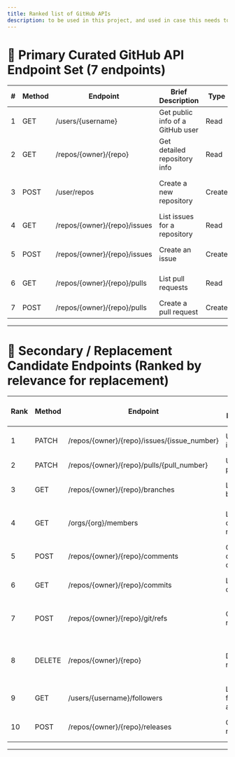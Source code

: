 ```yaml
---
title: Ranked list of GitHub APIs 
description: to be used in this project, and used in case this needs to be expanded more in future scopes.
---
```


# 🌟 Primary Curated GitHub API Endpoint Set (7 endpoints)

| # | Method | Endpoint                     | Brief Description                | Type   | Difficulty | Importance | Why Pick?                              |
| - | ------ | ---------------------------- | -------------------------------- | ------ | ---------- | ---------- | -------------------------------------- |
| 1 | GET    | /users/{username}            | Get public info of a GitHub user | Read   | Low        | High       | Common, simple, widely used            |
| 2 | GET    | /repos/{owner}/{repo}        | Get detailed repository info     | Read   | Low        | High       | Core API; essential resource           |
| 3 | POST   | /user/repos                  | Create a new repository          | Create | Medium     | High       | Shows write ops and request body usage |
| 4 | GET    | /repos/{owner}/{repo}/issues | List issues for a repository     | Read   | Low        | High       | Common dev workflow                    |
| 5 | POST   | /repos/{owner}/{repo}/issues | Create an issue                  | Create | Medium     | High       | Shows complex request body             |
| 6 | GET    | /repos/{owner}/{repo}/pulls  | List pull requests               | Read   | Low        | High       | Widely used, important flow            |
| 7 | POST   | /repos/{owner}/{repo}/pulls  | Create a pull request            | Create | Medium     | High       | Demonstrates complex flow              |

---

# 🔄 Secondary / Replacement Candidate Endpoints (Ranked by relevance for replacement)

| Rank | Method | Endpoint                                     | Brief Description         | Type   | Difficulty | Importance | Reason to Consider Replacement                  |
| ---- | ------ | -------------------------------------------- | ------------------------- | ------ | ---------- | ---------- | ----------------------------------------------- |
| 1    | PATCH  | /repos/{owner}/{repo}/issues/{issue\_number} | Update an issue           | Update | Medium     | High       | Completes issue lifecycle                       |
| 2    | PATCH  | /repos/{owner}/{repo}/pulls/{pull\_number}   | Update a pull request     | Update | Medium     | High       | Completes PR lifecycle                          |
| 3    | GET    | /repos/{owner}/{repo}/branches               | List branches             | Read   | Low        | Medium     | Common repo operation                           |
| 4    | GET    | /orgs/{org}/members                          | List organization members | Read   | Medium     | Medium     | Shows org membership and team dynamics          |
| 5    | POST   | /repos/{owner}/{repo}/comments               | Create commit comment     | Create | Medium     | Medium     | Important for code review workflows             |
| 6    | GET    | /repos/{owner}/{repo}/commits                | List commits              | Read   | Medium     | Medium     | Useful for audit and history                    |
| 7    | POST   | /repos/{owner}/{repo}/git/refs               | Create a Git ref          | Create | High       | Medium     | More advanced Git database operation            |
| 8    | DELETE | /repos/{owner}/{repo}                        | Delete a repository       | Delete | Medium     | Medium     | Important destructive operation (use carefully) |
| 9    | GET    | /users/{username}/followers                  | List followers of a user  | Read   | Low        | Medium     | Social aspects of GitHub user                   |
| 10   | POST   | /repos/{owner}/{repo}/releases               | Create a release          | Create | Medium     | Medium     | Popular for release management                  |

---
